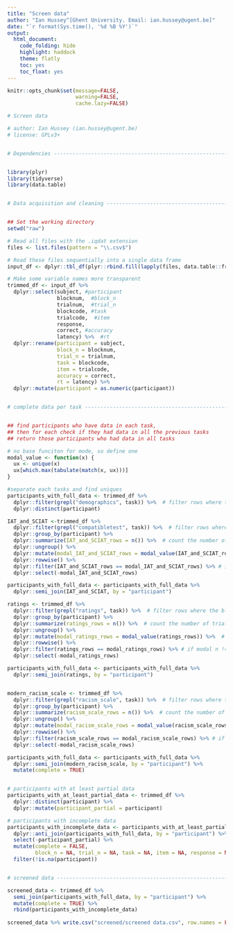 ```yaml
---
title: "Screen data"
author: "Ian Hussey^[Ghent University. Email: ian.hussey@ugent.be]"
date: "`r format(Sys.time(), '%d %B %Y')`"
output:
  html_document:
    code_folding: hide
    highlight: haddock
    theme: flatly
    toc: yes
    toc_float: yes
---
```


```r
knitr::opts_chunk$set(message=FALSE,
                      warning=FALSE,
                      cache.lazy=FALSE)
```

```r

# Screen data

# author: Ian Hussey (ian.hussey@ugent.be)
# license: GPLv3+


# Dependencies ------------------------------------------------------------


library(plyr)
library(tidyverse)
library(data.table)


# Data acquisition and cleaning -------------------------------------------


## Set the working directory
setwd("raw")

# Read all files with the .iqdat extension
files <- list.files(pattern = "\\.csv$")  

# Read these files sequentially into a single data frame
input_df <- dplyr::tbl_df(plyr::rbind.fill(lapply(files, data.table::fread, header = TRUE)))  # tbl_df() requires dplyr, rbind.fill() requires plyr, fread requires data.table

```


```r

# Make some variable names more transparent
trimmed_df <- input_df %>%
  dplyr::select(subject, #participant
                blocknum,  #block_n
                trialnum,  #trial_n
                blockcode, #task
                trialcode,  #item
                response,  
                correct, #accuracy
                latency) %>%  #rt
  dplyr::rename(participant = subject,
                block_n = blocknum,
                trial_n = trialnum,
                task = blockcode,
                item = trialcode,
                accuracy = correct,
                rt = latency) %>%
  dplyr::mutate(participant = as.numeric(participant))


# complete data per task --------------------------------------------------


## find participants who have data in each task, 
## then for each check if they had data in all the previous tasks
## return those participants who had data in all tasks

# no base funciton for mode, so define one
modal_value <- function(x) {
  ux <- unique(x)
  ux[which.max(tabulate(match(x, ux)))]
}

#separate each tasks and find uniques
participants_with_full_data <- trimmed_df %>%
  dplyr::filter(grepl("demographics", task)) %>%  # filter rows where the block_name includes string
  dplyr::distinct(participant)

IAT_and_SCIAT <-trimmed_df %>%
  dplyr::filter(grepl("compatibletest", task)) %>%  # filter rows where the block_name includes string
  dplyr::group_by(participant) %>%
  dplyr::summarize(IAT_and_SCIAT_rows = n()) %>%  # count the number of trials per participant
  dplyr::ungroup() %>%
  dplyr::mutate(modal_IAT_and_SCIAT_rows = modal_value(IAT_and_SCIAT_rows)) %>%  # find modal n of trials
  dplyr::rowwise() %>%
  dplyr::filter(IAT_and_SCIAT_rows == modal_IAT_and_SCIAT_rows) %>% # if modal n != n then data is missing or participants has duplicate performance.
  dplyr::select(-modal_IAT_and_SCIAT_rows)

participants_with_full_data <- participants_with_full_data %>%
  dplyr::semi_join(IAT_and_SCIAT, by = "participant")

ratings <- trimmed_df %>%
  dplyr::filter(grepl("ratings", task)) %>%  # filter rows where the block_name includes string
  dplyr::group_by(participant) %>%
  dplyr::summarize(ratings_rows = n()) %>%  # count the number of trials per participant
  dplyr::ungroup() %>%
  dplyr::mutate(modal_ratings_rows = modal_value(ratings_rows)) %>%  # find modal n of trials
  dplyr::rowwise() %>%
  dplyr::filter(ratings_rows == modal_ratings_rows) %>% # if modal n != n then data is missing or participants has duplicate performance.
  dplyr::select(-modal_ratings_rows)

participants_with_full_data <- participants_with_full_data %>%
  dplyr::semi_join(ratings, by = "participant")


modern_racism_scale <- trimmed_df %>%
  dplyr::filter(grepl("racism_scale", task)) %>%  # filter rows where the block_name includes string
  dplyr::group_by(participant) %>%
  dplyr::summarize(racism_scale_rows = n()) %>%  # count the number of trials per participant
  dplyr::ungroup() %>%
  dplyr::mutate(modal_racism_scale_rows = modal_value(racism_scale_rows)) %>%  # find modal n of trials
  dplyr::rowwise() %>%
  dplyr::filter(racism_scale_rows == modal_racism_scale_rows) %>% # if modal n != n then data is missing or participants has duplicate performance.
  dplyr::select(-modal_racism_scale_rows)

participants_with_full_data <- participants_with_full_data %>%
  dplyr::semi_join(modern_racism_scale, by = "participant") %>%
  mutate(complete = TRUE)


# participants with at least partial data
participants_with_at_least_partial_data <- trimmed_df %>%
  dplyr::distinct(participant) %>%
  dplyr::mutate(participant_partial = participant) 

# participants with incomplete data
participants_with_incomplete_data <- participants_with_at_least_partial_data %>%
  dplyr::anti_join(participants_with_full_data, by = "participant") %>%
  select(-participant_partial) %>%
  mutate(complete = FALSE, 
         block_n = NA, trial_n = NA, task = NA, item = NA, response = NA, accuracy = NA, rt = NA) %>%
  filter(!is.na(participant))


# screened data -----------------------------------------------------------

screened_data <- trimmed_df %>%
  semi_join(participants_with_full_data, by = "participant") %>%
  mutate(complete = TRUE) %>%
  rbind(participants_with_incomplete_data)
 
screened_data %>% write.csv("screened/screened data.csv", row.names = FALSE)


```